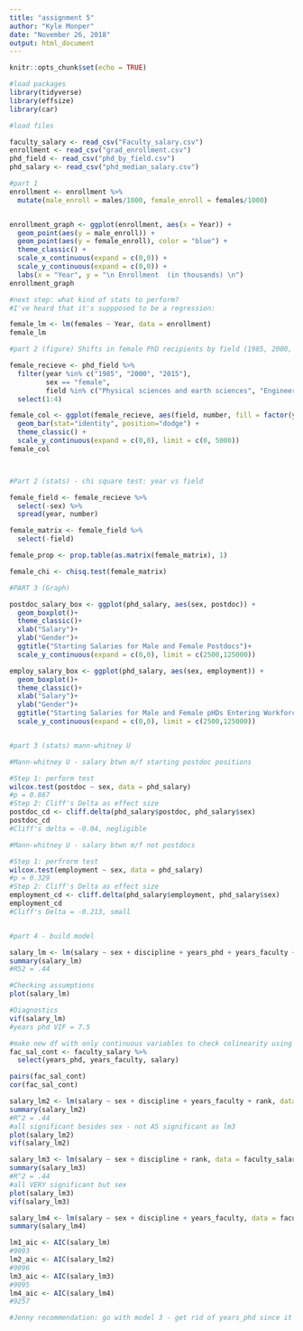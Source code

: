 ```yaml
---
title: "assignment 5"
author: "Kyle Monper"
date: "November 26, 2018"
output: html_document
---
```


```r
knitr::opts_chunk$set(echo = TRUE)
```



```r
#load packages
library(tidyverse)
library(effsize)
library(car)

```

```r
#load files

faculty_salary <- read_csv("Faculty_salary.csv")
enrollment <- read_csv("grad_enrollment.csv")
phd_field <- read_csv("phd_by_field.csv")
phd_salary <- read_csv("phd_median_salary.csv")


```

```r
#part 1
enrollment <- enrollment %>% 
  mutate(male_enroll = males/1000, female_enroll = females/1000)


enrollment_graph <- ggplot(enrollment, aes(x = Year)) +
  geom_point(aes(y = male_enroll)) +
  geom_point(aes(y = female_enroll), color = "blue") +
  theme_classic() +
  scale_x_continuous(expand = c(0,0)) +
  scale_y_continuous(expand = c(0,0)) +
  labs(x = "Year", y = "\n Enrollment  (in thousands) \n")
enrollment_graph

#next step: what kind of stats to perform?
#I've heard that it's suppposed to be a regression: 

female_lm <- lm(females ~ Year, data = enrollment)
female_lm  

```


```r
#part 2 (figure) Shifts in female PhD recipients by field (1985, 2000, and 2015).

female_recieve <- phd_field %>% 
  filter(year %in% c("1985", "2000", "2015"),
         sex == "female",
         field %in% c("Physical sciences and earth sciences", "Engineering", "Education", "Humanities and arts")) %>% 
  select(1:4)

female_col <- ggplot(female_recieve, aes(field, number, fill = factor(year))) +
  geom_bar(stat="identity", position="dodge") +
  theme_classic() +
  scale_y_continuous(expand = c(0,0), limit = c(0, 5000))
female_col




```


```r
#Part 2 (stats) - chi square test: year vs field

female_field <- female_recieve %>% 
  select(-sex) %>% 
  spread(year, number)

female_matrix <- female_field %>% 
  select(-field)

female_prop <- prop.table(as.matrix(female_matrix), 1)

female_chi <- chisq.test(female_matrix)


```





```r
#PART 3 (Graph)

postdoc_salary_box <- ggplot(phd_salary, aes(sex, postdoc)) +
  geom_boxplot()+
  theme_classic()+
  xlab("Salary")+
  ylab("Gender")+
  ggtitle("Starting Salaries for Male and Female Postdocs")+
  scale_y_continuous(expand = c(0,0), limit = c(2500,125000))

employ_salary_box <- ggplot(phd_salary, aes(sex, employment)) +
  geom_boxplot()+
  theme_classic()+
  xlab("Salary")+
  ylab("Gender")+
  ggtitle("Starting Salaries for Male and Female pHDs Entering Workforce")+
  scale_y_continuous(expand = c(0,0), limit = c(2500,125000))



```


```r
#part 3 (stats) mann-whitney U

#Mann-whitney U - salary btwn m/f starting postdoc positions

#Step 1: perform test
wilcox.test(postdoc ~ sex, data = phd_salary)
#p = 0.867
#Step 2: Cliff's Delta as effect size
postdoc_cd <- cliff.delta(phd_salary$postdoc, phd_salary$sex)
postdoc_cd
#Cliff's delta = -0.04, negligible 

#Mann-whitney U - salary btwn m/f not postdocs

#Step 1: perfrorm test
wilcox.test(employment ~ sex, data = phd_salary)
#p = 0.329
#Step 2: Cliff's Delta as effect size
employment_cd <- cliff.delta(phd_salary$employment, phd_salary$sex)
employment_cd
#Cliff's Delta = -0.213, small



```





```r
#part 4 - build model

salary_lm <- lm(salary ~ sex + discipline + years_phd + years_faculty + rank, data = faculty_salary)
summary(salary_lm)
#R52 = .44

#Checking assumptions
plot(salary_lm)

#Diagnostics 
vif(salary_lm)
#years phd VIF = 7.5

#make new df with only continuous variables to check colinearity using pairs() and cor()
fac_sal_cont <- faculty_salary %>% 
  select(years_phd, years_faculty, salary)

pairs(fac_sal_cont)
cor(fac_sal_cont)

salary_lm2 <- lm(salary ~ sex + discipline + years_faculty + rank, data = faculty_salary)
summary(salary_lm2)
#R^2 = .44
#all significant besides sex - not AS significant as lm3
plot(salary_lm2)
vif(salary_lm2)

salary_lm3 <- lm(salary ~ sex + discipline + rank, data = faculty_salary)
summary(salary_lm3)
#R^2 = .44
#all VERY significant but sex
plot(salary_lm3)
vif(salary_lm3)

salary_lm4 <- lm(salary ~ sex + discipline + years_faculty, data = faculty_salary)
summary(salary_lm4)

lm1_aic <- AIC(salary_lm)
#9093
lm2_aic <- AIC(salary_lm2)
#9096
lm3_aic <- AIC(salary_lm3)
#9095
lm4_aic <- AIC(salary_lm4)
#9257

#Jenny recommendation: go with model 3 - get rid of years_phd since it had the highest VIF value (7.5) and also very correlated with years_faculty. Also get rid of years_faculty cause in model 2 people make $88 less for every year they've been faculty. Doesn't make sense. 
```



































